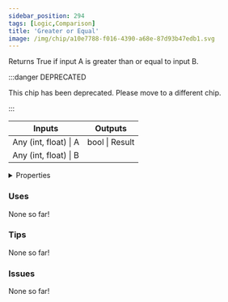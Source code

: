 ```yaml
---
sidebar_position: 294
tags: [Logic,Comparison]
title: 'Greater or Equal'
image: /img/chip/a10e7788-f016-4390-a68e-87d93b47edb1.svg
---
```


Returns True if input A is greater than or equal to input B.

:::danger DEPRECATED

This chip has been deprecated. Please move to a different chip.

:::

<IChip uuid="a10e7788-f016-4390-a68e-87d93b47edb1"/>

<table><thead><tr><th>Inputs</th><th>Outputs</th></tr></thead><tbody><tr><td>Any (int, float) | A</td><td>bool | Result</td></tr><tr><td>Any (int, float) | B</td><td /></tr></tbody></table>

<details>
  <summary>Properties</summary>
  <div>
    <div>
    <table>
      <tbody>
        <tr>
          <td>Is beta required?</td>
          <td>No</td>
        </tr>
        <tr>
          <td>Is chip a trolling risk?</td>
          <td>No</td>
        </tr>
        <tr>
          <td>Is chip a role assignment risk?</td>
          <td>No</td>
        </tr>
        <tr>
          <td>Chip UUID</td>
          <td>a10e7788-f016-4390-a68e-87d93b47edb1</td>
        </tr>
        <tr>
          <td>Room availability</td>
          <td>Available everywhere</td>
        </tr>
      </tbody>
    </table>
    </div>
  </div>
</details>

### Uses

None so far!

### Tips

None so far!

### Issues

None so far!